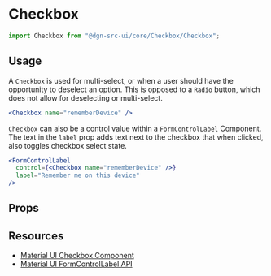 
<Meta title="Checkbox" component={Checkbox} />

# Checkbox

```js static
import Checkbox from "@dgn-src-ui/core/Checkbox/Checkbox";
```

## Usage

A ```Checkbox``` is used for multi-select, or when a user should have the opportunity to deselect an option. This is opposed to a ```Radio``` button, which does not allow for deselecting or multi-select.

```jsx
<Checkbox name="rememberDevice" />
```

```Checkbox``` can also be a control value within a ```FormControlLabel``` Component. The text in the ```label``` prop adds text next to the checkbox that when clicked, also toggles checkbox select state.
```jsx
<FormControlLabel
  control={<Checkbox name="rememberDevice" />}
  label="Remember me on this device"
/>
```

## Props

<Props of={Checkbox} />

## Resources

- [Material UI Checkbox Component](https://material-ui.com/components/checkboxes/)
- [Material UI FormControlLabel API](https://material-ui.com/api/form-control-label/)
